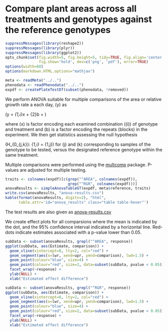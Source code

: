 # Compare plant areas across all treatments and genotypes against the reference genotypes

```r

suppressMessages(library(reshape2))
suppressMessages(library(plyr))
suppressMessages(library(ggplot2))
opts_chunk$set(fig.width=5, fig.height=5, tidy=TRUE, fig.align='center', 
               fig.show='hold', dev=c('png', 'pdf'), error=TRUE)
options(width=68)
options(markdown.HTML.options="mathjax")

meta <- readMeta("../..")
phenodata <- readPhenodata("../..")
expdf <- createPlateTestDf(subset(phenodata, !removed))

```

We perform ANOVA suitable for multiple comparisons of the area or relative growth rate a each day, \(y\) as 

\(y = \beta_{1,i}x + \beta_{2}b + \epsilon\)

where \(x\) is factor encoding each examined combination (\(i\)) of genotype and treatment and \(b\) is a factor encoding the repeats (blocks) in the experiment. We then get statistics assessing the null hypothesis

\(H_{0_{j,k}}: \beta_{1,i} = \beta_{1,j}\) for \(j\) and \(k\) corresponding to samples of the genotype to be tested, versus the designated reference genotype within the same treatment.

Multiple comparisons were performed using the [multcomp](https://cran.r-project.org/web/packages/multcomp/index.html) package. P-values are adjusted for multiple testing.

```r

traits <- colnames(expdf)[c(grep("^AREA", colnames(expdf)),
                            grep("^RGR", colnames(expdf)))]
anovaResults <- simpleAnovaTableGT(expdf, meta$reference, traits)
write.csv(anovaResults, "anova-results.csv")
kable(format(anovaResults, digits=2), "html",
      table.attr='id="anova_results" class="table table-hover"')
```

The test results are also given as [anova-results.csv](anova-results.csv)

We create effect plots for all comparsions where the mean is indicated by the dot, and the 95% confidence interval indicated by a horizontal line. Red-dots indicate estimates associated with a p-value lower than 0.05.

```r

subData <- subset(anovaResults, grepl("^AREA", response))
ggplot(subData, aes(Estimate, comparison)) +
  geom_vline(xintercept=0, lty=2, col="red") +
  geom_segment(aes(x=lwr, xend=upr, yend=comparison), lwd=1.5) +
  geom_point(colour="blue", size=4) +
  geom_point(colour="red", size=2, data=subset(subData, pvalue < 0.05)) +
  facet_wrap(~response) +
  ylab(NULL) +
  xlab("Estimated effect difference")

```

```r

subData <- subset(anovaResults, grepl("^RGR", response))
ggplot(subData, aes(Estimate, comparison)) +
  geom_vline(xintercept=0, lty=2, col="red") +
  geom_segment(aes(x=lwr, xend=upr, yend=comparison), lwd=1.5) +
  geom_point(colour="blue", size=4) +
  geom_point(colour="red", size=2, data=subset(subData, pvalue < 0.05)) +
  facet_wrap(~response) +
  ylab(NULL) +
  xlab("Estimated effect difference")

```
